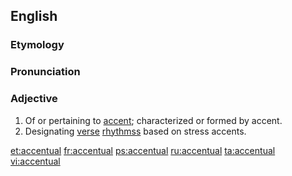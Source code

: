 ==English==

===Etymology===
{{suffix|accent|ual}}

===Pronunciation===
{{a|US}} {{IPA|/æk.ˈsɛn.tʃu.əl/|/æk.ˈsɛntʃ.ə.wəl/|/æk.ˈsɛntʃ.wəl/}}

===Adjective===
{{head|en|adjective}}

# Of or pertaining to [[accent]]; characterized or formed by accent.
# Designating [[verse]] [[rhythms]]s based on stress accents.

[[et:accentual]]
[[fr:accentual]]
[[ps:accentual]]
[[ru:accentual]]
[[ta:accentual]]
[[vi:accentual]]